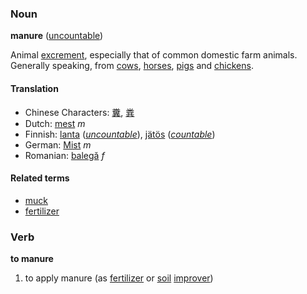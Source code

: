 ===Noun===
'''manure''' ([[uncountable]])

Animal [[excrement]], especially that of common domestic farm animals. Generally speaking, from [[cow]]s, [[horse]]s, [[pig]]s and [[chicken]]s.

====Translation====
*Chinese Characters: [[糞]], [[粪]]
*Dutch: [[mest]] ''m''
*Finnish: [[lanta]] (''[[uncountable]]''), [[jätös]] (''[[countable]]'')
*German: [[Mist]] ''m''
*Romanian: [[balegă]] ''f''

====Related terms====
*[[muck]]
*[[fertilizer]]

===Verb===
'''to manure'''
#to apply manure (as [[fertilizer]] or [[soil]] [[improver]])